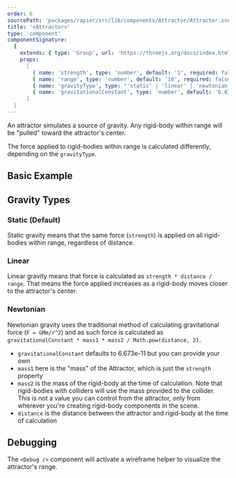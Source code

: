 ```yaml
---
order: 6
sourcePath: 'packages/rapier/src/lib/components/Attractor/Attractor.svelte'
title: '<Attractor>'
type: 'component'
componentSignature:
  {
    extends: { type: 'Group', url: 'https://threejs.org/docs/index.html#api/en/objects/Group' },
    props:
      [
        { name: 'strength', type: 'number', default: '1', required: false },
        { name: 'range', type: 'number', default: '10', required: false },
        { name: 'gravityType', type: "'static' | 'linear' | 'newtonian'", required: false },
        { name: 'gravitationalConstant', type: 'number', default: '6.673e-11', required: false }
      ]
  }
---
```



An attractor simulates a source of gravity. Any rigid-body within range will be "pulled" toward the attractor's center.

The force applied to rigid-bodies within range is calculated differently, depending on the `gravityType`.

## Basic Example

<Example path="rapier/attractor" />

## Gravity Types

### Static (Default)

Static gravity means that the same force (`strength`) is applied on all rigid-bodies within range, regardless of distance.

### Linear

Linear gravity means that force is calculated as `strength * distance / range`. That means the force applied increases as a rigid-body moves closer to the attractor's center.

### Newtonian

Newtonian gravity uses the traditional method of calculating gravitational force (`F = GMm/r^2`) and as such force is calculated as `gravitationalConstant * mass1 * mass2 / Math.pow(distance, 2)`.

- `gravitationalConstant` defaults to 6.673e-11 but you can provide your own
- `mass1` here is the "mass" of the Attractor, which is just the `strength` property
- `mass2` is the mass of the rigid-body at the time of calculation. Note that rigid-bodies with colliders will use the mass provided to the collider. This is not a value you can control from the attractor, only from wherever you're creating rigid-body components in the scene.
- `distance` is the distance between the attractor and rigid-body at the time of calculation

## Debugging

The `<Debug />` component will activate a wireframe helper to visualize the attractor's range.
